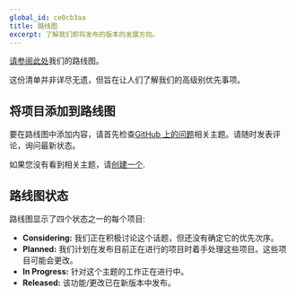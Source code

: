 ```yaml
---
global_id: ce0cb3aa
title: 路线图
excerpt: 了解我们即将发布的版本的发展方向。
---
```


[请参阅此处](https://stackbit.notion.site/Contentlayer-Roadmap-ca6d21d6a1424b11b11692d6356c1ff7)我们的路线图。

这份清单并非详尽无遗，但旨在让人们了解我们的高级别优先事项。

## 将项目添加到路线图

要在路线图中添加内容，请首先检查[GitHub 上的问题](https://github.com/contentlayerdev/contentlayer/issues)相关主题。请随时发表评论，询问最新状态。

如果您没有看到相关主题，请[创建一个](https://github.com/contentlayerdev/contentlayer/issues/new).

## 路线图状态

路线图显示了四个状态之一的每个项目:

- **Considering:** 我们正在积极讨论这个话题，但还没有确定它的优先次序。
- **Planned:** 我们计划在发布目前正在进行的项目时着手处理这些项目。这些项目可能会更改。
- **In Progress:** 针对这个主题的工作正在进行中。
- **Released:** 该功能/更改已在新版本中发布。
